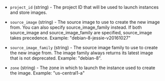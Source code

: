 <!-- Code generated from the comments of the Config struct in builder/google/compute/config.go; DO NOT EDIT MANUALLY -->

-   `project_id` (string) - The project ID that will be used to launch instances and store images.
    
-   `source_image` (string) - The source image to use to create the new image from. You can also
    specify source_image_family instead. If both source_image and
    source_image_family are specified, source_image takes precedence.
    Example: "debian-8-jessie-v20161027"
    
-   `source_image_family` (string) - The source image family to use to create the new image from. The image
    family always returns its latest image that is not deprecated. Example:
    "debian-8".
    
-   `zone` (string) - The zone in which to launch the instance used to create the image.
    Example: "us-central1-a"
    